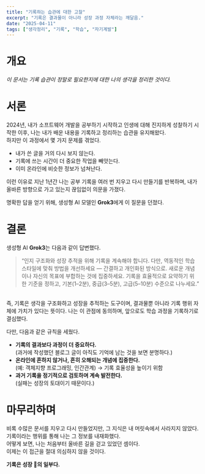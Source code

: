 ```yaml
---
title: "기록하는 습관에 대한 고찰"
excerpt: "기록은 결과물이 아니라 성장 과정 자체라는 깨달음."
date: "2025-04-11"
tags: ["생각정리", "기록", "학습", "자기계발"]
---
```


# 개요  
*이 문서는 기록 습관이 정말로 필요한지에 대한 나의 생각을 정리한 것이다.*  


# 서론  
2024년, 내가 소프트웨어 개발을 공부하기 시작하고 인생에 대해 진지하게 성찰하기 시작한 이후, 나는 내가 배운 내용을 기록하고 정리하는 습관을 유지해왔다.  
하지만 이 과정에서 몇 가지 문제를 겪었다.

- 내가 쓴 글을 거의 다시 보지 않는다.  
- 기록에 쓰는 시간이 더 중요한 작업을 빼앗는다.  
- 이미 온라인에 비슷한 정보가 넘쳐난다.  

이런 이유로 지난 1년간 나는 공부 기록을 여러 번 지우고 다시 만들기를 반복하며, 내가 올바른 방향으로 가고 있는지 끊임없이 의문을 가졌다.  

명확한 답을 얻기 위해, 생성형 AI 모델인 **Grok3**에게 이 질문을 던졌다.  


# 결론  
생성형 AI **Grok3**는 다음과 같이 답변했다.  

> “인지 구조화와 성장 추적을 위해 기록을 계속해야 합니다. 다만, 역동적인 학습 스타일에 맞춰 방법을 개선하세요 — 간결하고 개인화된 방식으로. 새로운 개념이나 자신의 목표에 부합하는 것에 집중하세요. 기록을 효율적으로 요약하기 위한 기준을 정하고, 기본(1–2분), 중급(3–5분), 고급(5–10분) 수준으로 나누세요.”

<br/>
즉, 기록은 생각을 구조화하고 성장을 추적하는 도구이며, 결과물뿐 아니라 기록 행위 자체에 가치가 있다는 뜻이다.  
나는 이 관점에 동의하며, 앞으로도 학습 과정을 기록하기로 결심했다.  

다만, 다음과 같은 규칙을 세웠다.

- **기록의 결과보다 과정이 더 중요하다.**  
    (과거에 작성했던 블로그 글이 아직도 기억에 남는 것을 보면 분명하다.)  
- **온라인에 흔하지 않거나, 흔히 오해되는 개념에 집중한다.**  
    (예: 객체지향 프로그래밍, 인간관계) → 기록 효율성을 높이기 위함  
- **과거 기록을 정기적으로 검토하며 계속 발전한다.**  
    (실패는 성장의 토대이기 때문이다.)  


# 마무리하며
비록 수많은 문서를 지우고 다시 만들었지만, 그 지식은 내 머릿속에서 사라지지 않았다.  
기록이라는 행위를 통해 나는 그 정보를 내재화했다.  
어떻게 보면, 나는 처음부터 올바른 길을 걷고 있었던 셈이다.  
이제는 이 접근을 절대 의심하지 않을 것이다.  

**기록은 성장 🌱의 일부다.**
